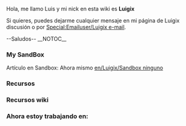 Hola, me llamo Luis y mi nick en esta wiki es '''Luigix'''

Si quieres, puedes dejarme cualquier mensaje en mi página de Luigix discusión o por [[Special:Emailuser/Luigix e-mail]].

--Saludos--
__NOTOC__
===My SandBox===
Artículo en Sandbox: Ahora mismo [[en/Luigix/Sandbox ninguno]]

===Recursos===

===Recursos wiki===

===Ahora estoy trabajando en:===